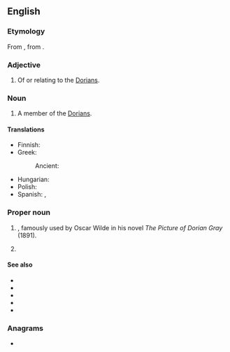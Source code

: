 ==English==
{{wikipedia}}

===Etymology===
From {{der|en|la|Dorian}}, from {{der|en|grc|Δωριεύς||of [[Doris]]}}.

===Adjective===
{{en-adj}}

# Of or relating to the [[Dorians]].

===Noun===
{{en-noun}}

# A member of the [[Dorians]].

====Translations====
{{trans-top|of or relating to the Dorians; a member of the Dorians}}
* Finnish: {{t+|fi|doorilainen}}
* Greek:
*: Ancient: {{t|grc|Δῶρος|m}}
{{trans-mid}}
* Hungarian: {{t+|hu|dór}}
* Polish: {{t+|pl|Dor|m}}
* Spanish: {{t+|es|dorio|m}}, {{t+|es|doria|f}}
{{trans-bottom}}

===Proper noun===
{{en-proper noun}}

# {{given name|en|male|from=Ancient Greek}}, famously used by Oscar Wilde in his novel ''The Picture of Dorian Gray'' (1891).
# {{given name|en|female}}

====See also====
* {{l|en|Doric}}
* {{l|en|Dorian mode}}
* {{l|en|Hellenic}}
* {{l|en|hypodorian}}
* {{l|en|Pelasgian}}

===Anagrams===
* {{anagrams|en|a=adinor|Ardoin|NORAID|Orinda|Rodina|donair|draino|inroad|ordain|radion|ranoid}}
